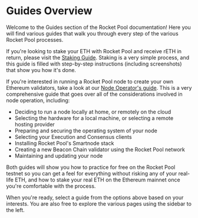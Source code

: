 # Guides Overview

Welcome to the Guides section of the Rocket Pool documentation!
Here you will find various guides that walk you through every step of the various Rocket Pool processes.

If you're looking to stake your ETH with Rocket Pool and receive rETH in return, please visit the [Staking Guide](./staking/overview).
Staking is a very simple process, and this guide is filled with step-by-step instructions (including screenshots) that show you how it's done.

If you're interested in running a Rocket Pool node to create your own Ethereum validators, take a look at our [Node Operator's guide](./node/responsibilities).
This is a very comprehensive guide that goes over all of the considerations involved in node operation, including:

- Deciding to run a node locally at home, or remotely on the cloud
- Selecting the hardware for a local machine, or selecting a remote hosting provider
- Preparing and securing the operating system of your node
- Selecting your Execution and Consensus clients
- Installing Rocket Pool's Smartnode stack
- Creating a new Beacon Chain validator using the Rocket Pool network
- Maintaining and updating your node

Both guides will show you how to practice for free on the Rocket Pool testnet so you can get a feel for everything without risking any of your real-life ETH, and how to stake your real ETH on the Ethereum mainnet once you're comfortable with the process.

When you're ready, select a guide from the options above based on your interests.
You are also free to explore the various pages using the sidebar to the left.

